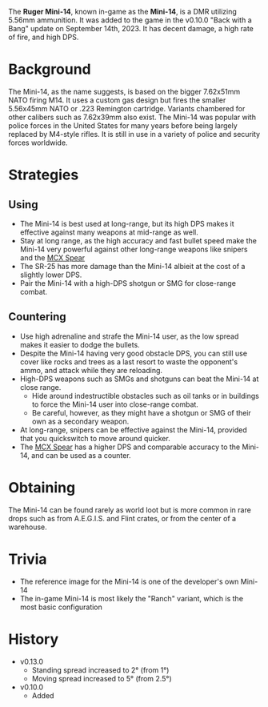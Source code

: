 The **Ruger Mini-14**, known in-game as the **Mini-14**, is a DMR utilizing 5.56mm ammunition. It was added to the game in the v0.10.0 "Back with a Bang" update on September 14th, 2023. It has decent damage, a high rate of fire, and high DPS.

# Background
The Mini-14, as the name suggests, is based on the bigger 7.62x51mm NATO firing M14. It uses a custom gas design but fires the smaller 5.56x45mm NATO or .223 Remington cartridge. Variants chambered for other calibers such as 7.62x39mm also exist. The Mini-14 was popular with police forces in the United States for many years before being largely replaced by M4-style rifles. It is still in use in a variety of police and security forces worldwide.

# Strategies
## Using
- The Mini-14 is best used at long-range, but its high DPS makes it effective against many weapons at mid-range as well.
- Stay at long range, as the high accuracy and fast bullet speed make the Mini-14 very powerful against other long-range weapons like snipers and the [MCX Spear](weapons/guns/mcx_spear)
- The SR-25 has more damage than the Mini-14 albieit at the cost of a slightly lower DPS.
- Pair the Mini-14 with a high-DPS shotgun or SMG for close-range combat.

## Countering
- Use high adrenaline and strafe the Mini-14 user, as the low spread makes it easier to dodge the bullets.
- Despite the Mini-14 having very good obstacle DPS, you can still use cover like rocks and trees as a last resort to waste the opponent's ammo, and attack while they are reloading.
- High-DPS weapons such as SMGs and shotguns can beat the Mini-14 at close range.
  - Hide around indestructible obstacles such as oil tanks or in buildings to force the Mini-14 user into close-range combat.
  - Be careful, however, as they might have a shotgun or SMG of their own as a secondary weapon.
- At long-range, snipers can be effective against the Mini-14, provided that you quickswitch to move around quicker. 
- The [MCX Spear](weapons/guns/mcx_spear) has a higher DPS and comparable accuracy to the Mini-14, and can be used as a counter.

# Obtaining
The Mini-14 can be found rarely as world loot but is more common in rare drops such as from A.E.G.I.S. and Flint crates, or from the center of a warehouse.

# Trivia
- The reference image for the Mini-14 is one of the developer's own Mini-14
- The in-game Mini-14 is most likely the "Ranch" variant, which is the most basic configuration

# History
- v0.13.0
  - Standing spread increased to 2° (from 1°)
  - Moving spread increased to 5° (from 2.5°)
- v0.10.0
  - Added

